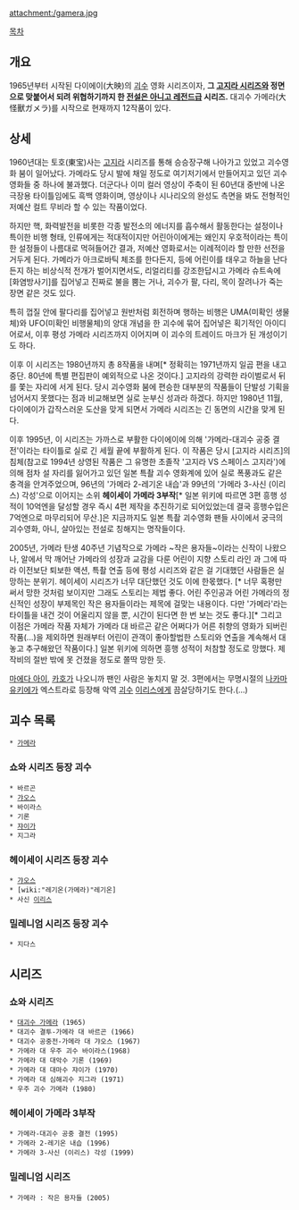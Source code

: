 attachment:/gamera.jpg

[[목차]] 
== 개요 ==
1965년부터 시작된 다이에이(大映)의 [[괴수]] 영화 시리즈이자, '''그 [[고지라 시리즈]]와 정면으로 맞붙어서 되려 위협하기까지 한 [[전설은 아니고 레전드]]급 시리즈.''' 대괴수 가메라(大怪獸ガメラ)를 시작으로 현재까지 12작품이 있다.

== 상세 ==
1960년대는 토호(東宝)사는 [[고지라]] 시리즈를 통해 승승장구해 나아가고 있었고 괴수영화 붐이 일어났다. 가메라도 당시 발에 채일 정도로 여기저기에서 만들어지고 있던 괴수영화들 중 하나에 불과했다. 더군다나 이미 컬러 영상이 주축이 된 60년대 중반에 나온 극장용 타이틀임에도 흑백 영화이며, 영상이나 시나리오의 완성도 측면을 봐도 전형적인 저예산 컬트 무비라 할 수 있는 작품이었다.

하지만 핵, 화력발전을 비롯한 각종 발전소의 에너지를 흡수해서 활동한다는 설정이나 특이한 비행 형태, 인류에게는 적대적이지만 어린아이에게는 왜인지 우호적이라는 특이한 설정들이 나름대로 먹혀들어간 결과, 저예산 영화로서는 이례적이라 할 만한 선전을 거두게 된다. 가메라가 아크로바틱 체조를 한다든지, 등에 어린이를 태우고 하늘을 난다든지 하는 비상식적 전개가 벌어지면서도, 리얼리티를 강조한답시고 가메라 슈트속에 [화염방사기]를 집어넣고 진짜로 불을 뿜는 거나, 괴수가 팔, 다리, 목이 잘려나가 죽는 장면 같은 것도 있다.

특히 껍질 안에 팔다리를 집어넣고 원반처럼 회전하며 행하는 비행은 UMA(미확인 생물체)와 UFO(미확인 비행물체)의 양대 개념을 한 괴수에 묶어 집어넣은 획기적인 아이디어로서, 이후 평성 가메라 시리즈까지 이어지며 이 괴수의 트레이드 마크가 된 개성이기도 하다.

이후 이 시리즈는 1980년까지 총 8작품을 내며[* 정확히는 1971년까지 일곱 편을 내고 중단. 80년에 특별 편집판이 예외적으로 나온 것이다.] 고지라의 강력한 라이벌로서 뒤를 쫓는 자리에 서게 된다. 당시 괴수영화 붐에 편승한 대부분의 작품들이 단발성 기획을 넘어서지 못했다는 점과 비교해보면 실로 눈부신 성과라 하겠다. 하지만 1980년 11월, 다이에이가 갑작스러운 도산을 맞게 되면서 가메라 시리즈는 긴 동면의 시간을 맞게 된다.

이후 1995년, 이 시리즈는 가까스로 부활한 다이에이에 의해 '가메라-대괴수 공중 결전'이라는 타이틀로 실로 긴 세월 끝에 부활하게 된다. 이 작품은 당시 [고지라 시리즈]의 침체(참고로 1994년 상영된 작품은 그 유명한 초졸작 '고지라 VS 스페이스 고지라')에 의해 점차 설 자리를 잃어가고 있던 일본 특촬 괴수 영화계에 있어 실로 폭풍과도 같은 충격을 안겨주었으며, 96년의 '가메라 2-레기온 내습'과 99년의 '가메라 3-사신 (이리스) 각성'으로 이어지는 소위 '''헤이세이 가메라 3부작'''[* 일본 위키에 따르면 3편 흥행 성적이 10억엔을 달성할 경우 즉시 4편 제작을 추진하기로 되어있었는데 결국 흥행수입은 7억엔으로 마무리되어 무산.]은 지금까지도 일본 특촬 괴수영화 팬들 사이에서 궁극의 괴수영화, 아니, 살아있는 전설로 칭해지는 명작들이다. 

2005년, 가메라 탄생 40주년 기념작으로 가메라 ~작은 용자들~이라는 신작이 나왔으나, 알에서 막 깨어난 가메라의 성장과 교감을 다룬 어린이 지향 스토리 라인 과 그에 따라 이전보단 퇴보한 액션, 특촬 연출 등에 평성 시리즈와 같은 걸 기대했던 사람들은 실망하는 분위기. 헤이세이 시리즈가 너무 대단했던 것도 이에 한몫했다. [* 너무 혹평만 써서 망한 것처럼 보이지만 그래도 스토리는 제법 좋다. 어린 주인공과 어린 가메라의 정신적인 성장이 부제목인 작은 용자들이라는 제목에 걸맞는 내용이다. 다만 '가메라'라는 타이틀을 내건 것이 어울리지 않을 뿐, 시간이 된다면 한 번 보는 것도 좋다.][* 그리고 이점은 가메라 작품 자체가 가메라 대 바르곤 같은 어쩌다가 어른 취향의 영화가 되버린 작품(...)을 제외하면 원래부터 어린이 관객이 좋아할법한 스토리와 연출을 계속해서 대놓고 추구해왔던 작품이다.]
일본 위키에 의하면 흥행 성적이 처참할 정도로 망했다. 제작비의 절반 밖에 못 건졌을 정도로 쫄딱 망한 듯.

[[마에다 아이]], [[카호]]가 나오니까 팬인 사람은 놓치지 말 것. 3편에서는 무명시절의 [[나카마 유키에]]가 엑스트라로 등장해 악역 [[괴수]] [[이리스]]에게 끔살당하기도 한다.(...)

== 괴수 목록 ==

 * [[가메라]]

=== 쇼와 시리즈 등장 괴수 ===

 * 바르곤
 * [[갸오스]]
 * 바이라스
 * 기론
 * [[쟈이가]]
 * 지그라

=== 헤이세이 시리즈 등장 괴수 ===

 * [[갸오스]]
 * [wiki:"레기온(가메라)"레기온]
 * 사신 [[이리스]]
 
=== 밀레니엄 시리즈 등장 괴수 ===

 * 지다스

== 시리즈 ==
=== 쇼와 시리즈 ===
 * [[대괴수 가메라]] (1965)
 * 대괴수 결투-가메라 대 바르곤 (1966)
 * 대괴수 공중전-가메라 대 갸오스 (1967)
 * 가메라 대 우주 괴수 바이라스(1968)
 * 가메라 대 대악수 기론 (1969)
 * 가메라 대 대마수 쟈이가 (1970)
 * 가메라 대 심해괴수 지그라 (1971)
 * 우주 괴수 가메라 (1980)

=== 헤이세이 가메라 3부작 ===
 * 가메라-대괴수 공중 결전 (1995)
 * 가메라 2-레기온 내습 (1996)
 * 가메라 3-사신 (이리스) 각성 (1999)

=== 밀레니엄 시리즈 ===
 * 가메라 : 작은 용자들 (2005)
